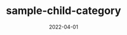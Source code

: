 ---
categoryName: '子サンプルカテゴリ(sample-child-category)'
title: 'sample-child-category'
description: 'ブログの使い方'
date: '2022-04-01'
eyeCatchName: ''
eyeCatchAlt: ''
---